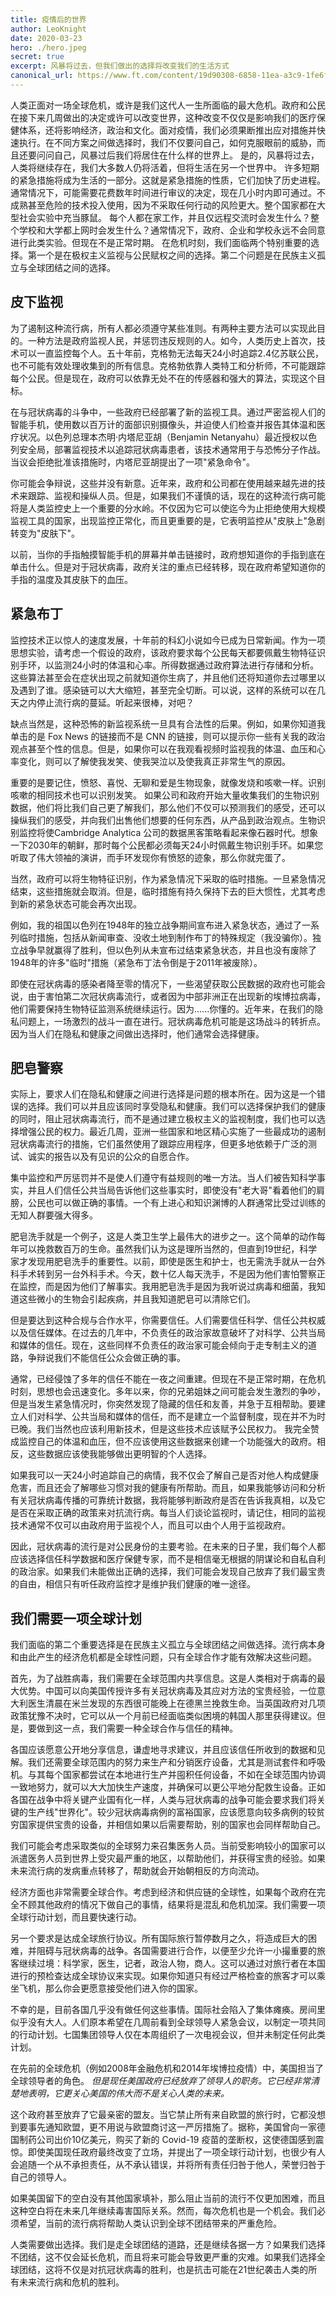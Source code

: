 ```yaml
---
title: 疫情后的世界
author: LeoKnight
date: 2020-03-23
hero: ./hero.jpeg
secret: true
excerpt: 风暴将过去，但我们做出的选择将改变我们的生活方式
canonical_url: https://www.ft.com/content/19d90308-6858-11ea-a3c9-1fe6fedcca75
---
```


人类正面对一场全球危机，或许是我们这代人一生所面临的最大危机。政府和公民在接下来几周做出的决定或许可以改变世界，这种改变不仅仅是影响我们的医疗保健体系，还将影响经济，政治和文化。面对疫情，我们必须果断推出应对措施并快速执行。在不同方案之间做选择时，我们不仅要问自己，如何克服眼前的威胁，而且还要问问自己，风暴过后我们将居住在什么样的世界上。
是的，风暴将过去，人类将继续存在，我们大多数人仍将活着，但将生活在另一个世界中。
许多短期的紧急措施将成为生活的一部分。这就是紧急措施的性质，它们加快了历史进程。通常情况下，可能需要花费数年时间进行审议的决定，现在几小时内即可通过。不成熟甚至危险的技术投入使用，因为不采取任何行动的风险更大。整个国家都在大型社会实验中充当豚鼠。
每个人都在家工作，并且仅远程交流时会发生什么？整个学校和大学都上网时会发生什么？通常情况下，政府、企业和学校永远不会同意进行此类实验。但现在不是正常时期。
在危机时刻，我们面临两个特别重要的选择。第一个是在极权主义监视与公民赋权之间的选择。第二个问题是在民族主义孤立与全球团结之间的选择。

## 皮下监视
为了遏制这种流行病，所有人都必须遵守某些准则。有两种主要方法可以实现此目的。一种方法是政府监视人民，并惩罚违反规则的人。如今，人类历史上首次，技术可以一直监控每个人。五十年前，克格勃无法每天24小时追踪2.4亿苏联公民，也不可能有效处理收集到的所有信息。克格勃依靠人类特工和分析师，不可能跟踪每个公民。但是现在，政府可以依靠无处不在的传感器和强大的算法，实现这个目标。

在与冠状病毒的斗争中，一些政府已经部署了新的监视工具。通过严密监视人们的智能手机，使用数以百万计的面部识别摄像头，并迫使人们检查并报告其体温和医疗状况。以色列总理本杰明·内塔尼亚胡（Benjamin Netanyahu）最近授权以色列安全局，部署监视技术以追踪冠状病毒患者，该技术通常用于与恐怖分子作战。当议会拒绝批准该措施时，内塔尼亚胡提出了一项"紧急命令"。

你可能会争辩说，这些并没有新意。近年来，政府和公司都在使用越来越先进的技术来跟踪、监视和操纵人员。但是，如果我们不谨慎的话，现在的这种流行病可能将是人类监控史上一个重要的分水岭。不仅因为它可以使迄今为止拒绝使用大规模监视工具的国家，出现监控正常化，而且更重要的是，它表明监控从"皮肤上"急剧转变为"皮肤下"。

以前，当你的手指触摸智能手机的屏幕并单击链接时，政府想知道你的手指到底在单击什么。但是对于冠状病毒，政府关注的重点已经转移，现在政府希望知道你的手指的温度及其皮肤下的血压。

## 紧急布丁
监控技术正以惊人的速度发展，十年前的科幻小说如今已成为日常新闻。作为一项思想实验，请考虑一个假设的政府，该政府要求每个公民每天都要佩戴生物特征识别手环，以监测24小时的体温和心率。所得数据通过政府算法进行存储和分析。这些算法甚至会在症状出现之前就知道你生病了，并且他们还将知道你去过哪里以及遇到了谁。感染链可以大大缩短，甚至完全切断。可以说，这样的系统可以在几天之内停止流行病的蔓延。听起来很棒，对吧？

缺点当然是，这种恐怖的新监视系统一旦具有合法性的后果。例如，如果你知道我单击的是 Fox News 的链接而不是 CNN 的链接，则可以提示你一些有关我的政治观点甚至个性的信息。但是，如果你可以在我观看视频时监视我的体温、血压和心率变化，则可以了解使我发笑、使我哭泣以及使我真正非常生气的原因。

重要的是要记住，愤怒、喜悦、无聊和爱是生物现象，就像发烧和咳嗽一样。识别咳嗽的相同技术也可以识别发笑。 如果公司和政府开始大量收集我们的生物识别数据，他们将比我们自己更了解我们，那么他们不仅可以预测我们的感受，还可以操纵我们的感受，并向我们出售他们想要的任何东西，从产品到政治观点。生物识别监控将使Cambridge Analytica 公司的数据黑客策略看起来像石器时代。想象一下2030年的朝鲜，那时每个公民都必须每天24小时佩戴生物识别手环。如果您听取了伟大领袖的演讲，而手环发现你有愤怒的迹象，那么你就完蛋了。

当然，政府可以将生物特征识别，作为紧急情况下采取的临时措施。一旦紧急情况结束，这些措施就会取消。但是，临时措施有持久保持下去的巨大惯性，尤其考虑到新的紧急状态可能会再次出现。

例如，我的祖国以色列在1948年的独立战争期间宣布进入紧急状态，通过了一系列临时措施，包括从新闻审查、没收土地到制作布丁的特殊规定（我没骗你）。独立战争早就赢得了胜利，但以色列从未宣布过结束紧急状态，并且也没有废除了1948年的许多"临时"措施（紧急布丁法令倒是于2011年被废除）。

即使在冠状病毒的感染者降至零的情况下，一些渴望获取公民数据的政府也可能会说，由于害怕第二次冠状病毒流行，或者因为中部非洲正在出现新的埃博拉病毒，他们需要保持生物特征监测系统继续运行。因为......你懂的。近年来，在我们的隐私问题上，一场激烈的战斗一直在进行。冠状病毒危机可能是这场战斗的转折点。因为当人们在隐私和健康之间做出选择时，他们通常会选择健康。

## 肥皂警察
实际上，要求人们在隐私和健康之间进行选择是问题的根本所在。因为这是一个错误的选择。我们可以并且应该同时享受隐私和健康。我们可以选择保护我们的健康的同时，阻止冠状病毒流行，而不是通过建立极权主义的监视制度，我们也可以选择增强公民的权力。最近几周，亚洲一些国家和地区精心实施了一些最成功的遏制冠状病毒流行的措施，它们虽然使用了跟踪应用程序，但更多地依赖于广泛的测试、诚实的报告以及有见识的公众的自愿合作。

集中监控和严厉惩罚并不是使人们遵守有益规则的唯一方法。当人们被告知科学事实，并且人们信任公共当局告诉他们这些事实时，即使没有"老大哥"看着他们的肩膀，公民也可以做正确的事情。一个有上进心和知识渊博的人群通常比受过训练的无知人群要强大得多。

肥皂洗手就是一个例子，这是人类卫生学上最伟大的进步之一。这个简单的动作每年可以挽救数百万的生命。虽然我们认为这是理所当然的，但直到19世纪，科学家才发现用肥皂洗手的重要性。以前，即使是医生和护士，也无需洗手就从一台外科手术转到另一台外科手术。今天，数十亿人每天洗手，不是因为他们害怕警察正在监控，而是因为他们了解事实。我用肥皂洗手是因为我听说过病毒和细菌，我知道这些微小的生物会引起疾病，并且我知道肥皂可以清除它们。

但是要达到这种合规与合作水平，你需要信任。人们需要信任科学、信任公共权威以及信任媒体。在过去的几年中，不负责任的政治家故意破坏了对科学、公共当局和媒体的信任。现在，这些同样不负责任的政治家可能会倾向于走专制主义的道路，争辩说我们不能信任公众会做正确的事。

通常，已经侵蚀了多年的信任不能在一夜之间重建。但现在不是正常时期，在危机时刻，思想也会迅速变化。多年以来，你的兄弟姐妹之间可能会发生激烈的争吵，但是当发生紧急情况时，你突然发现了隐藏的信任和友善，并急于互相帮助。要建立人们对科学、公共当局和媒体的信任，而不是建立一个监督制度，现在并不为时已晚。我们当然也应该利用新技术，但是这些技术应该赋予公民权力。 我完全赞成监控自己的体温和血压，但不应该使用这些数据来创建一个功能强大的政府。相反，这些数据应该使我能够做出更明智的个人选择。

如果我可以一天24小时追踪自己的病情，我不仅会了解自己是否对他人构成健康危害，而且还会了解哪些习惯对我的健康有所帮助。而且，如果我能够访问和分析有关冠状病毒传播的可靠统计数据，我将能够判断政府是否在告诉我真相，以及它是否在采取正确的政策来对抗流行病。每当人们谈论监视时，请记住，相同的监视技术通常不仅可以由政府用于监视个人，而且可以由个人用于监视政府。

因此，冠状病毒的流行是对公民身份的主要考验。在未来的日子里，我们每个人都应该选择信任科学数据和医疗保健专家，而不是相信毫无根据的阴谋论和自私自利的政治家。如果我们未能做出正确的选择，我们可能会发现自己放弃了我们最宝贵的自由，相信只有听任政府监控才是维护我们健康的唯一途径。

## 我们需要一项全球计划
我们面临的第二个重要选择是在民族主义孤立与全球团结之间做选择。流行病本身和由此产生的经济危机都是全球性问题，只有全球合作才能有效解决这些问题。

首先，为了战胜病毒，我们需要在全球范围内共享信息。这是人类相对于病毒的最大优势。中国可以向美国传授许多有关冠状病毒及其应对方法的宝贵经验，一位意大利医生清晨在米兰发现的东西很可能晚上在德黑兰挽救生命。当英国政府对几项政策犹豫不决时，它可以从一个月前已经面临类似困境的韩国人那里获得建议。但是，要做到这一点，我们需要一种全球合作与信任的精神。

各国应该愿意公开地分享信息，谦虚地寻求建议，并且应该信任所收到的数据和见解。我们还需要全球范围内的努力来生产和分销医疗设备，尤其是测试套件和呼吸机。与其每个国家都尝试在本地进行生产并囤积任何设备，不如在全球范围内协调一致地努力，就可以大大加快生产速度，并确保可以更公平地分配救生设备。正如各国在战争中将关键产业国有化一样，人类与冠状病毒的战争可能会要求我们将关键的生产线"世界化"。较少冠状病毒病例的富裕国家，应该愿意向较多病例的较贫穷国家提供宝贵的设备，并相信如果以后需要帮助，别的国家也会同样帮助自己。

我们可能会考虑采取类似的全球努力来召集医务人员。当前受影响较小的国家可以派遣医务人员到世界上受灾最严重的地区，以帮助他们，并获得宝贵的经验。如果未来流行病的发病重点转移了，帮助就会开始朝相反的方向流动。

经济方面也非常需要全球合作。考虑到经济和供应链的全球性，如果每个政府在完全不顾其他政府的情况下做自己的事情，结果将是混乱和危机加深。我们需要一项全球行动计划，而且要快速行动。

另一个要求是达成全球旅行协议。所有国际旅行暂停数月之久，将造成巨大的困难，并阻碍与冠状病毒的战争。各国需要进行合作，以便至少允许一小撮重要的旅客继续过境：科学家，医生，记者，政治人物，商人。这可以通过对旅行者在本国进行的预检查达成全球协议来实现。如果你知道只有经过严格检查的旅客才可以乘坐飞机，那么你会更愿意接受他们进入你的国家。

不幸的是，目前各国几乎没有做任何这些事情。国际社会陷入了集体瘫痪。房间里似乎没有大人。人们原本希望在几周前看到全球领导人紧急会议，以制定一项共同的行动计划。七国集团领导人仅在本周组织了一次电视会议，但并未制定任何此类计划。

在先前的全球危机（例如2008年金融危机和2014年埃博拉疫情）中，美国担当了全球领导者的角色。 *但是现任美国政府已经放弃了领导人的职务。它已经非常清楚地表明，它更关心美国的伟大而不是关心人类的未来。*

这个政府甚至放弃了它最亲密的盟友。当它禁止所有来自欧盟的旅行时，它都没想到要事先通知欧盟，更不用说与欧盟商讨这一严厉措施了。据称，美国曾向一家德国制药公司出价10亿美元，购买了新的 Covid-19 疫苗的垄断权，这使德国感到震惊。即使美国现任政府最终改变了立场，并提出了一项全球行动计划，也很少有人会追随一个从不承担责任，从不承认错误，并将所有责任归咎于他人，荣誉归咎于自己的领导人。

如果美国留下的空白没有其他国家填补，那么阻止当前的流行不仅更加困难，而且这种空白将在未来几年继续毒害国际关系。然而，每次危机也是一个机会。我们必须希望，当前的流行病将帮助人类认识到全球不团结带来的严重危险。

人类需要做出选择。我们是走全球团结的道路，还是继续各据一方？如果我们选择不团结，这不仅会延长危机，而且将来可能会导致更严重的灾难。如果我们选择全球团结，这将不仅是对抗冠状病毒的胜利，也是抗击可能在21世纪袭击人类的所有未来流行病和危机的胜利。
